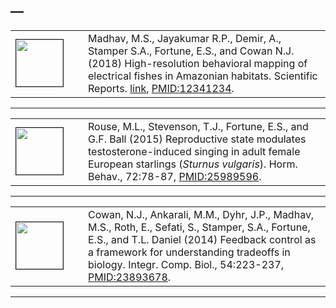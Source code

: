 ---
---

<link rel="stylesheet" href="styles.css" type="text/css">

<table columns=2 cellspacing=2 cellpadding=5 border=0 width=100%>
<tr><td colspan=1 width=100>
<img src="images/MadhavIcon.png" style="width:75px; border:1px solid; margin-right: 10px" align="left">
</td><td valign="middle">
Madhav, M.S., Jayakumar R.P., Demir, A., Stamper S.A., Fortune, E.S., and
Cowan N.J. (2018) High-resolution behavioral mapping of electrical fishes in
Amazonian habitats. Scientific Reports. 
[link](url/"https://www.nature.com/articles/s41598-018-24035-5"), 
[PMID:12341234](pdf/MadhavHigh-Resolution2018.pdf).
</td></tr></table>
<hr>

<table columns=2 cellspacing=2 cellpadding=5 border=0 width=100%>
<tr><td colspan=1 width=100>
<img src="OldImages/iPMID_25989596.jpg" style="width:75px; border:1px solid; margin-right: 10px" align="left">
</td><td valign="middle">
Rouse, M.L., Stevenson, T.J., Fortune, E.S., and G.F. Ball (2015) Reproductive
state modulates testosterone-induced singing in adult female European starlings
(<i>Sturnus vulgaris</i>).  Horm. Behav., 72:78-87, [PMID:25989596](pdf/RouseReproductive2015.pdf).  
</td></tr></table>
<hr>

<table columns=2 cellspacing=2 cellpadding=5 border=0 width=100%>
<tr><td colspan=1 width=100>
<img src="OldImages/iPMID_24893678.jpg" style="width:75px; border:1px solid; margin-right: 10px" align="left">
</td><td valign="middle">
Cowan, N.J., Ankarali, M.M., Dyhr, J.P., Madhav, M.S., Roth, E., Sefati, S.,
Stamper, S.A., Fortune, E.S., and T.L. Daniel (2014) Feedback control as 
a framework for understanding tradeoffs in biology.  Integr. Comp. Biol., 
54:223-237, [PMID:23893678](pdf/CowanFeedback2014.pdf).  
</td></tr></table>
<hr>

